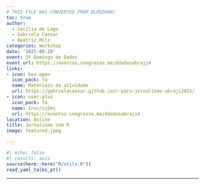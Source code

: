 ```yaml
---
# THIS FILE WAS CONVERTED FROM BLOGDOWN!
toc: true
author: 
  - Cecília do Lago
  - Gabriela Caesar
  - Beatriz Milz
categories: Workshop
date: '2021-08-29'
event: 3º Domingo de Dados
event_url: https://eventos.congresse.me/ddadosabraji#
links:
- icon: box-open
  icon_pack: fa
  name: Materiais da atividade
  url: https://gabrielacaesar.github.io/r-para-jornalismo-abraji2021/
- icon: user-plus
  icon_pack: fa
  name: Inscrições
  url: https://eventos.congresse.me/ddadosabraji#
location: Online
title: Jornalismo com R
image: featured.jpeg

---
```


```r
#| echo: false
#| results: asis
source(here::here("R/utils.R"))
read_yaml_talks_pt()
```


---
